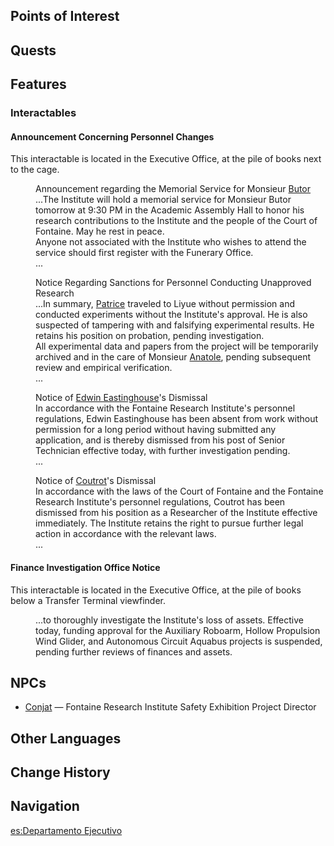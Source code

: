 {{Location Infobox
|image        = Executive Office.png
|type         = Point of Interest
|region       = Fontaine
|area         = Fontaine Research Institute of Kinetic Energy Engineering Region
}}
{{Location Intro|description=<!-- editor-written description -->}}

==Points of Interest==
{{Locations by Category Table|type=Points of Interest}}

==Quests==
{{Quests by Category List|Executive Office Quests|heo=1}}

==Features==
<!--
===Domains===
{{Domains by Category Gallery}}

===Exploration===

===Enemies===
====Normal Bosses====
* {{Enemy|}}

====Elite Enemies====
* {{Enemy|}}

====Common Enemies====
* {{Enemy|}}

===Local Specialties===
* {{Item|}}
-->
===Interactables===
====Announcement Concerning Personnel Changes====
This interactable is located in the Executive Office, at the pile of books next to the cage.

{{Dialogue Start}}
:Announcement regarding the Memorial Service for Monsieur [[Butor]]
:...The Institute will hold a memorial service for Monsieur Butor tomorrow at 9:30 PM in the Academic Assembly Hall to honor his research contributions to the Institute and the people of the Court of Fontaine. May he rest in peace.
:Anyone not associated with the Institute who wishes to attend the service should first register with the Funerary Office.
:...

:Notice Regarding Sanctions for Personnel Conducting Unapproved Research
:...In summary, [[Patrice]] traveled to Liyue without permission and conducted experiments without the Institute's approval. He is also suspected of tampering with and falsifying experimental results. He retains his position on probation, pending investigation.
:All experimental data and papers from the project will be temporarily archived and in the care of Monsieur [[Anatole]], pending subsequent review and empirical verification.
:...

:Notice of [[Edwin Eastinghouse]]'s Dismissal
:In accordance with the Fontaine Research Institute's personnel regulations, Edwin Eastinghouse has been absent from work without permission for a long period without having submitted any application, and is thereby dismissed from his post of Senior Technician effective today, with further investigation pending.
:...

:Notice of [[Coutrot]]'s Dismissal
:In accordance with the laws of the Court of Fontaine and the Fontaine Research Institute's personnel regulations, Coutrot has been dismissed from his position as a Researcher of the Institute effective immediately. The Institute retains the right to pursue further legal action in accordance with the relevant laws.
:...
{{Dialogue End}}

====Finance Investigation Office Notice====
This interactable is located in the Executive Office, at the pile of books below a Transfer Terminal viewfinder.

{{Dialogue Start}}
:...to thoroughly investigate the Institute's loss of assets. Effective today, funding approval for the Auxiliary Roboarm, Hollow Propulsion Wind Glider, and Autonomous Circuit Aquabus projects is suspended, pending further reviews of finances and assets.
{{Dialogue End}}
<!--
==Puzzles==
===Puzzle Name===
-->
==NPCs==
* [[Conjat]] &mdash; Fontaine Research Institute Safety Exhibition Project Director
<!--
===Vendors===
*

==Descriptions==
{{Description|}}

==Soundtracks==
{{Soundtracks by Category Table|{{subst:#titleparts:{{subst:PAGENAME}}}} Soundtracks|header={{subst:#titleparts:{{subst:PAGENAME}}}}}}

==Lore==

==Gallery==
<gallery>

</gallery>

==Video Guides==
{{EVT
|video   = 
|caption = 
}}
-->
==Other Languages==
{{Other Languages
|en      = Executive Office
|zhs     = 行政院
|zhs_rm  = 
|zht     = 行政院
|zht_rm  = 
|zh_tl   = 
|ja      = 管理局
|ja_rm   = Kanrikyoku
|ja_tl   = Executive Office
|ko      = 행정원
|ko_tl   = Executive Council
|es      = Departamento Ejecutivo
|es_tl   = Executive Department
|fr      = Bureau exécutif
|fr_tl   = Executive Office
|ru      = Отдел исполнения
|ru_tl   = Execution Department
|th      = สำนักบริหาร
|th_rm   = 
|th_tl   = 
|vi      = Phòng Hành Chính
|vi_tl   = 
|de      = Vollzugsorgan
|de_tl   = Executive Body
|id      = Executive Office
|pt      = Escritório Executivo
|pt_tl   = 
|tr      = Yönetim Ofisi
|tr_tl   = 
|it      = Ufficio esecutivo
|it_tl   = 
}}

==Change History==
{{Change History|4.1}}

==Navigation==
{{PoI Navbox|Fontaine}}

[[es:Departamento Ejecutivo]]
